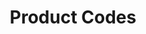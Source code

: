 ---
title: Product Codes
nav_title: Installation
description: Create a new Next.js application with the `create-next-app` CLI, and set up TypeScript, ESLint, and Module Path Aliases.
---